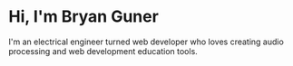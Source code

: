 # Hi, I'm Bryan Guner

I'm an electrical engineer turned web developer who loves creating audio processing and web development education tools. 

